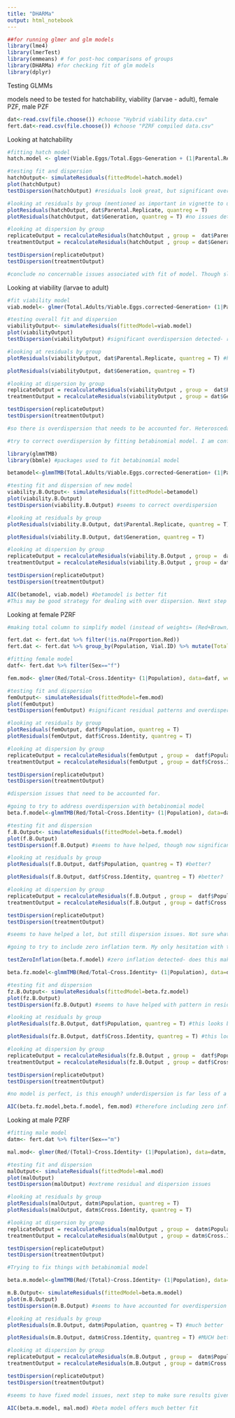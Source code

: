 ```yaml
---
title: "DHARMa"
output: html_notebook
---
```

```r
##for running glmer and glm models
library(lme4)
library(lmerTest)
library(emmeans) # for post-hoc comparisons of groups 
library(DHARMa) #for checking fit of glm models 
library(dplyr)
```

Testing GLMMs

models need to be tested for hatchability, viability (larvae - adult), female PZF, male PZF
```r
dat<-read.csv(file.choose()) #choose "Hybrid viability data.csv"
fert.dat<-read.csv(file.choose()) #choose "PZRF compiled data.csv"
```

Looking at hatchability
```r
#fitting hatch model
hatch.model <- glmer(Viable.Eggs/Total.Eggs~Generation + (1|Parental.Replicate), data=dat, weights= Total.Eggs, family=binomial)

#testing fit and dispersion
hatchOutput<- simulateResiduals(fittedModel=hatch.model)
plot(hatchOutput)
testDispersion(hatchOutput) #residuals look great, but significant over dispersion detected (p=0.048)

#looking at residuals by group (mentioned as important in vignette to uncover problems with model)
plotResiduals(hatchOutput, dat$Parental.Replicate, quantreg = T)
plotResiduals(hatchOutput, dat$Generation, quantreg = T) #no issues detected

#looking at dispersion by group
replicateOutput = recalculateResiduals(hatchOutput , group =  dat$Parental.Replicate)
treatmentOutput = recalculateResiduals(hatchOutput , group = dat$Generation)

testDispersion(replicateOutput)
testDispersion(treatmentOutput)

#conclude no concernable issues associated with fit of model. Though slight over dispersion, DHARMa vignette stresses importance of interpreting fit apart from just looking at p-values- "If you have a lot of data points, residual diagnostics will nearly inevitably become significant, because having a perfectly fitting model is very unlikely. That, however, doesn’t necessarily mean that you need to change your model. The p-values confirm that there is a deviation from your null hypothesis. It is, however, in your discretion to decide whether this deviation is worth worrying about. For example, if you see a dispersion parameter of 1.01, I would not worry, even if the dispersion test is significant. A significant value of 5, however, is clearly a reason to move to a model that accounts for overdispersion."- quote from vignette 
```
Looking at viability (larvae to adult)

```r
#fit viability model
viab.model<- glmer(Total.Adults/Viable.Eggs.corrected~Generation+ (1|Parental.Replicate), data=dat, weights= Viable.Eggs.corrected, family=binomial)

#testing overall fit and dispersion
viabilityOutput<- simulateResiduals(fittedModel=viab.model)
plot(viabilityOutput)
testDispersion(viabilityOutput) #significant overdispersion detected- reflected in residuals

#looking at residuals by group
plotResiduals(viabilityOutput, dat$Parental.Replicate, quantreg = T) #heteroscedasticity, level of overdispersion depends on Parental.Replicate- which I believe is accounted for in random effect term? 

plotResiduals(viabilityOutput, dat$Generation, quantreg = T)

#looking at dispersion by group
replicateOutput = recalculateResiduals(viabilityOutput , group =  dat$Parental.Replicate)
treatmentOutput = recalculateResiduals(viabilityOutput , group = dat$Generation)

testDispersion(replicateOutput)
testDispersion(treatmentOutput)

#so there is overdispersion that needs to be accounted for. Heteroscedasticity uncovered when look at residuals grouped by Parental Replicate, but this is accounted for in random effect which is a good start. 

```

```r
#try to correct overdispersion by fitting betabinomial model. I am confident based on readings that binomial is most appropriate for our count-proportion data. This is a method I have seen mentioned as a way to deal with overdispersed count-proportion data without changing main distribution (see readings).

library(glmmTMB)
library(bbmle) #packages used to fit betabinomial model

betamodel<-glmmTMB(Total.Adults/Viable.Eggs.corrected~Generation+ (1|Parental.Replicate), data=dat, weights= Viable.Eggs.corrected, family='betabinomial')

#testing fit and dispersion of new model
viability.B.Output<- simulateResiduals(fittedModel=betamodel) 
plot(viability.B.Output) 
testDispersion(viability.B.Output) #seems to correct overdispersion

#looking at residuals by group
plotResiduals(viability.B.Output, dat$Parental.Replicate, quantreg = T) #also seems to correct this heteroscedasticity

plotResiduals(viability.B.Output, dat$Generation, quantreg = T)

#looking at dispersion by group
replicateOutput = recalculateResiduals(viability.B.Output , group =  dat$Parental.Replicate)
treatmentOutput = recalculateResiduals(viability.B.Output , group = dat$Generation)

testDispersion(replicateOutput)
testDispersion(treatmentOutput)

AIC(betamodel, viab.model) #betamodel is better fit
#This may be good strategy for dealing with over dispersion. Next step would be to perform anova and post-hoc tests on model to see if results make sense. 


```

Looking at female PZRF
```r
#making total column to simplify model (instead of weights= (Red+Brown), weights= Total), either way same model. 

fert.dat <- fert.dat %>% filter(!is.na(Proportion.Red))
fert.dat <- fert.dat %>% group_by(Population, Vial.ID) %>% mutate(Total=sum(Red,Brown))

#fitting female model
datf<- fert.dat %>% filter(Sex=="f")

fem.mod<- glmer(Red/Total~Cross.Identity+ (1|Population), data=datf, weights=Total, family=binomial)

#testing fit and dispersion
femOutput<- simulateResiduals(fittedModel=fem.mod)
plot(femOutput)
testDispersion(femOutput) #significant residual patterns and overdispersion detected

#looking at residuals by group
plotResiduals(femOutput, datf$Population, quantreg = T)
plotResiduals(femOutput, datf$Cross.Identity, quantreg = T)

#looking at dispersion by group
replicateOutput = recalculateResiduals(femOutput , group =  datf$Population)
treatmentOutput = recalculateResiduals(femOutput , group = datf$Cross.Identity)

testDispersion(replicateOutput)
testDispersion(treatmentOutput)

#dispersion issues that need to be accounted for. 
```

```r
#going to try to address overdispersion with betabinomial model 
beta.f.model<-glmmTMB(Red/Total~Cross.Identity+ (1|Population), data=datf, weights=Total, family='betabinomial')

#testing fit and dispersion
f.B.Output<- simulateResiduals(fittedModel=beta.f.model) 
plot(f.B.Output) 
testDispersion(f.B.Output) #seems to have helped, though now significant underdispersion

#looking at residuals by group
plotResiduals(f.B.Output, datf$Population, quantreg = T) #better?

plotResiduals(f.B.Output, datf$Cross.Identity, quantreg = T) #better?

#looking at dispersion by group
replicateOutput = recalculateResiduals(f.B.Output , group =  datf$Population)
treatmentOutput = recalculateResiduals(f.B.Output , group = datf$Cross.Identity)

testDispersion(replicateOutput)
testDispersion(treatmentOutput)

#seems to have helped a lot, but still dispersion issues. Not sure what else to do without overcomplicating model 
```

```r
#going to try to include zero inflation term. My only hesitation with this is that in vignette, performing a testZeroInflation is said to not be enough reasoning to include this term. 

testZeroInflation(beta.f.model) #zero inflation detected- does this make sense with data? I would expect this to happen with male data, but not female. 

beta.fz.model<-glmmTMB(Red/Total~Cross.Identity+ (1|Population), data=datf, weights=Total, family='betabinomial', ziformula=~1)

#testing fit and dispersion
fz.B.Output<- simulateResiduals(fittedModel=beta.fz.model) 
plot(fz.B.Output) 
testDispersion(fz.B.Output) #seems to have helped with pattern in residuals, but still significant underdispersion

#looking at residuals by group
plotResiduals(fz.B.Output, datf$Population, quantreg = T) #this looks better

plotResiduals(fz.B.Output, datf$Cross.Identity, quantreg = T) #this looks better

#looking at dispersion by group
replicateOutput = recalculateResiduals(fz.B.Output , group =  datf$Population)
treatmentOutput = recalculateResiduals(fz.B.Output , group = datf$Cross.Identity)

testDispersion(replicateOutput)
testDispersion(treatmentOutput)

#no model is perfect, is this enough? underdispersion is far less of a concern than over... but still not ideal. Also I worry about overcomplicating the model, when what we had originally makes the most sense. 

AIC(beta.fz.model,beta.f.model, fem.mod) #therefore including zero inflation offers best fit?
```

Looking at male PZRF
```r
#fitting male model
datm<- fert.dat %>% filter(Sex=="m")

mal.mod<- glmer(Red/(Total)~Cross.Identity+ (1|Population), data=datm, family= binomial, weights=(Total))

#testing fit and dispersion
malOutput<- simulateResiduals(fittedModel=mal.mod)
plot(malOutput)
testDispersion(malOutput) #extreme residual and dispersion issues

#looking at residuals by group
plotResiduals(malOutput, datm$Population, quantreg = T)
plotResiduals(malOutput, datm$Cross.Identity, quantreg = T)

#looking at dispersion by group
replicateOutput = recalculateResiduals(malOutput , group =  datm$Population)
treatmentOutput = recalculateResiduals(malOutput , group = datm$Cross.Identity)

testDispersion(replicateOutput)
testDispersion(treatmentOutput)
```

```r
#Trying to fix things with betabinomial model

beta.m.model<-glmmTMB(Red/(Total)~Cross.Identity+ (1|Population), data=datm, weights=(Total), family='betabinomial')

m.B.Output<- simulateResiduals(fittedModel=beta.m.model) 
plot(m.B.Output) 
testDispersion(m.B.Output) #seems to have accounted for overdispersion

#looking at residuals by group
plotResiduals(m.B.Output, datm$Population, quantreg = T) #much better

plotResiduals(m.B.Output, datm$Cross.Identity, quantreg = T) #MUCH better

#looking at dispersion by group
replicateOutput = recalculateResiduals(m.B.Output , group =  datm$Population)
treatmentOutput = recalculateResiduals(m.B.Output , group = datm$Cross.Identity)

testDispersion(replicateOutput)
testDispersion(treatmentOutput)

#seems to have fixed model issues, next step to make sure results given by new model still make sense. 

AIC(beta.m.model, mal.mod) #beta model offers much better fit
```

